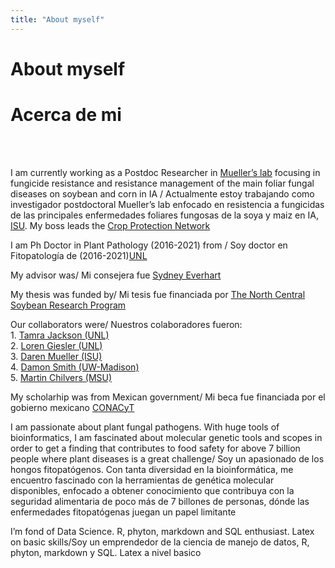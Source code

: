```yaml
---
title: "About myself"
---
```

# About myself  
# Acerca de mi     
  
&nbsp;  
&nbsp;
      

I am currently working as a Postdoc Researcher in [Mueller's lab](https://www.plantpath.iastate.edu/people/daren-mueller) focusing in fungicide resistance and resistance management of the main foliar fungal diseases on soybean and corn in IA / Actualmente estoy trabajando como investigador postdoctoral Mueller's lab enfocado en resistencia a fungicidas de las principales enfermedades foliares fungosas de la soya y maiz en IA, [ISU](https://www.plantpath.iastate.edu/people). My boss leads the [Crop Protection Network](https://cropprotectionnetwork.org/peoples)

I am Ph Doctor in Plant Pathology (2016-2021) from / Soy doctor en Fitopatología de (2016-2021)[UNL](https://plantpathology.unl.edu)
 
My advisor was/ Mi consejera fue [Sydney Everhart](https://plantpathology.unl.edu/sydney-everhart)


My thesis was funded by/ Mi tesis fue financiada por [The North Central Soybean Research Program](http://www.ncsrp.com)  

Our collaborators were/ Nuestros colaboradores fueron:  
1. [Tamra Jackson (UNL)](https://cropwatch.unl.edu/author/tamra-jackson-ziems-extension-plant-pathologist)  
2. [Loren Giesler (UNL)](https://plantpathology.unl.edu/loren-giesler)  
3. [Daren Mueller (ISU)](https://www.plantpath.iastate.edu/people/daren-mueller)  
4. [Damon Smith (UW-Madison)](https://plantpath.wisc.edu/damon-smith-2/)  
5. [Martin Chilvers (MSU)](https://www.canr.msu.edu/people/chilvers_martin)  

My scholarhip was from Mexican government/ Mi beca fue financiada por el gobierno mexicano  [CONACyT](https://www.conacyt.gob.mx)


I am passionate about plant fungal pathogens. With huge tools of bioinformatics, I am fascinated about molecular genetic tools and scopes in order to get a finding that contributes to food safety for above 7 billion people where plant diseases is a great challenge/ Soy un apasionado de los hongos fitopatógenos. Con tanta diversidad en la bioinformática, me encuentro fascinado con la herramientas de genética molecular disponibles, enfocado a obtener conocimiento que contribuya con la seguridad alimentaria de poco más de 7 billones de personas, dónde las enfermedades fitopatógenas juegan un papel limitante   

I’m fond of Data Science. R, phyton, markdown and SQL enthusiast. Latex on basic skills/Soy un emprendedor de la ciencia de manejo de datos, R, phyton, markdown y SQL. Latex a nivel basico


